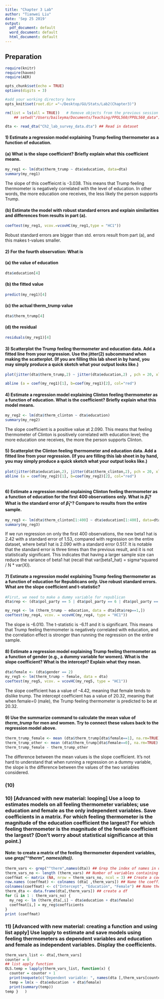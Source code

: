 ```yaml
---
title: "Chapter 3 Lab"
author: "Tianwei Liu"
date: 'Sep 25 2019'
output:
  pdf_document: default
  word_document: default
  html_document: default
---
```

## Preparation

```r
require(knitr)
require(haven)
require(AER)

opts_chunk$set(echo = TRUE)
options(digits = 3)

#add your working directory here
opts_knit$set(root.dir ="~/Desktop/GU/Stats/Lab2(Chapter3)")
```

```r
rm(list = ls(all = TRUE))   # Remove objects from the previous session
    ## setwd("/Users/baileyma/Documents/Teaching/PPOL560/PPOL560_data")

dta <- read_dta("Ch2_lab_survey_data.dta") ## Read in dataset
```


#### 1)	Estimate a regression model explaining Trump feeling thermometer as a function of education.
#### (a)	What is the slope coefficient? Briefly explain what this coefficient means. 
```r
my_reg1 <- lm(dta$therm_trump ~ dta$education, data=dta)
summary(my_reg1)
```

The slope of this coeffieicnt is -3.038. This means that Trump feeling thermometer is negatively correlated with the level of education. In other words, the more education one receives, the less likely the person supports Trump. 

#### (b) Estimate the model with robust standard errors and explain similarities and differences from results in part (a). 

```r
coeftest(my_reg1, vcov.=vcovHC(my_reg1,type = "HC1"))
```

Robust standard errors are bigger than std. errors result from part (a), and this makes t-values smaller.

#### 2)	For the fourth observation:  What is
#### (a) the value of education

```r
dta$education[4]
```

#### (b) the fitted value

```r
predict(my_reg1)[4]
```

#### (c) the actual therm_trump value
```r
dta$therm_trump[4]
```

#### (d) the residual

```r
residuals(my_reg1)[4]
```

#### 3)	Scatterplot the Trump feeling thermometer and education data. Add a fitted line from your regression. Use the jitter(2) subcommand when making the scatterplot. (If you are filling this lab sheet in by hand, you may simply produce a quick sketch what your output looks like.)

```r
plot(jitter(dta$therm_trump,2) ~ jitter(dta$education,2) , pch = 20, xlab="Education", ylab="Feeling Thermometer of Trump", main="Relationship between Education and Trump Feeling Thermometer")

abline (a = coef(my_reg1)[1], b=coef(my_reg1)[2], col="red") 
```

#### 4)	Estimate a regression model explaining Clinton feeling thermometer as a function of education. What is the coefficient? Briefly explain what this model means.

```r
my_reg2 <- lm(dta$therm_clinton ~ dta$education)
summary(my_reg2)
```

The slope coefficient is a positive value at 2.090. This means that feeling thermometer of Clinton is positively correlated with education level; the more education one receives, the more the person supports Clinton.

#### 5) Scatterplot the Clinton feeling thermometer and education data. Add a fitted line from your regression.  (If you are filling this lab sheet in by hand, you may simply produce a quick sketch what your output looks like.)

```r
plot(jitter(dta$education,2), jitter(dta$therm_clinton,2), pch = 20, xlab="Education", ylab="Feeling Thermometer of Clinton", main="Relationship between Education and Clinton Feeling Thermometer")
abline (a = coef(my_reg2)[1], b=coef(my_reg2)[2], col="red") 
```


```r

```

#### 6)	Estimate a regression model explaining Clinton feeling thermometer as a function of education for the first 400 observations only. What is $\hat{\beta}_1$?   What is the standard error of $\hat{\beta}_1$^? Compare to results from the entire sample.

```r
my_reg3 <- lm(dta$therm_clinton[1:400] ~ dta$education[1:400], data=dta)
summary(my_reg3)
```

If we run regression on only the first 400 observations, the new beta1 hat is 2.42 with a standard error of 1.53, compared with regression on the entire dataset, where beta1 hat is 2.090 with a standard error 0.517. It is notable that the standard error is three times than the previous result, and it is not statistically significant. This indicates that having a larger sample size can reduce the variance of beta1 hat (recall that var(beta1_hat) = sigma^squared / N * var(X)).

#### 7)	Estimate a regression model explaining Trump feeling thermometer as a function of education for Republicans only. Use robust standard errors.  What are the slope coefficient and t-statistic?

```r
#First, we need to make a dummy variable for republican
dta$rep <- (dta$pol_party == 5 | dta$pol_party == 6 | dta$pol_party == 7)

my_reg4 <- lm (therm_trump ~ education, data = dta[dta$rep==1,])
coeftest(my_reg4, vcov. = vcovHC(my_reg4, type = "HC1"))
```

The slope is -6.010. The t-statistic is -6.11 and it is significant.
This means that Trump feeling thermometer is negatively correlated with education, and the correlation effect is stronger than running the regression on the entire sample. 

#### 8)	Estimate a regression model explaining Trump feeling thermometer as a function of gender (e.g., a dummy variable for women). What is the slope coefficient? What is the intercept?  Explain what they mean. 

```r
dta$female <- (dta$gender == 2)
my_reg5 <- lm(therm_trump ~ female, data = dta)
coeftest(my_reg5, vcov. = vcovHC(my_reg5, type = "HC1"))
```

The slope coefficient has a value of -4.42, meaning that female tends to dislike trump.
The intercept coefficient has a value of 20.32, meaning that when female=0 (male), the Trump feeling thermometer is predicted to be at 20.32.

#### 9)	Use the summarize command to calculate the mean value of *therm_trump* for men and women. Try to connect these values back to the regression model above.

```r
therm_trump_female <- mean (dta$therm_trump[dta$female==1], na.rm=TRUE)
therm_trump_other <- mean (dta$therm_trump[dta$female==0], na.rm=TRUE)
therm_trump_female - therm_trump_other
```

The difference between the mean values is the slope coefficient. It's not hard to understand that when running a regression on a dummy variable, the slope is the difference between the values of the two variables considered.

### (10)

### 10) [Advanced with new material: looping] Use a loop to estimates models on all feeling thermometer variables; use education and female as the only independent variables.  Save coefficients in a matrix.  For which feeling thermometer is the magnitude of the education coefficient the largest?  For which feeling thermometer is the magnitude of the female coefficient the largest?  (Don't worry about statistical significance at this point.)

#### Note: to create a matrix of the feeling thermometer dependent variables, use *grep("^therm", names(dta))*.

```r
therm_vars <- grep("^therm",names(dta)) ## Grep the index of names in dta starting with "therm"
therm_vars_no <- length (therm_vars) ## Number of variables containing "therm"
coeffmat <- matrix (NA, nrow = therm_vars_no, ncol = 3) ## Create a coefficient matrix
row.names (coeffmat) <- colnames (dta[ ,therm_vars]) ## Name the coefficient matrix
colnames(coeffmat) <- c("Intercept", "Education", "Female") ## Name the columns
therm_dta <- data.frame(dta[,therm_vars]) ## create a df
for (i in 1 : therm_vars_no) {
  my_reg <- lm (therm_dta[,i] ~ dta$education + dta$female)
  coeffmat[i,] = my_reg$coefficients
}
print (coeffmat)
```


### 11) [Advanced with new material: creating a function and using list apply] Use lapply to estimate and save models using feeling thermometers as dependent variables and education and female as independent variables.  Display the coefficients.

```r
therm_vars_list <- dta[,therm_vars]
counter = 0
## list apply function
OLS.temp = lapply(therm_vars_list, function(x) {  
  counter = counter + 1  
  print(noquote(c("Dependent variable: ", names(dta [,therm_vars[counter]])))) 
  temp = lm(x ~ dta$education  + dta$female)  
  print(summary(temp))  
temp }   )
```
